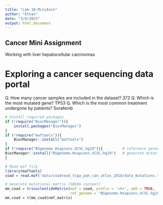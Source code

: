 ```yaml
---
title: "Lab-18-MiniAssn"
author: "Ethan"
date: "3/9/2023"
output: html_document
---
```


## Cancer Mini Assignment

Working with liver hepatocellular carcinomas

# Exploring a cancer sequencing data portal
Q. How many cancer samples are included in the dataset? 372
Q. Which is the most mutated gene? TP53
Q. Which is the most common treatment undergone by patients? Sorafenib

```r
# Install required packages
if (!require("BiocManager")){
    install.packages("BiocManager")
}
if (!require("maftools")){
    BiocManager::install("maftools")
}
if (!require("BSgenome.Hsapiens.UCSC.hg19")){         # reference genome needed to
BiocManager::install("BSgenome.Hsapiens.UCSC.hg19")   # generate mutational matrices
}

# Read maf file
library(maftools)
coad = read.maf('data/coadread_tcga_pan_can_atlas_2018/data_mutations.txt')

# Generate mutational matrix (SBS96 context)
mm_coad = trinucleotideMatrix(maf = coad, prefix = 'chr', add = TRUE,
                              ref_genome = "BSgenome.Hsapiens.UCSC.hg19")
mm_coad = t(mm_coad$nmf_matrix)
```


